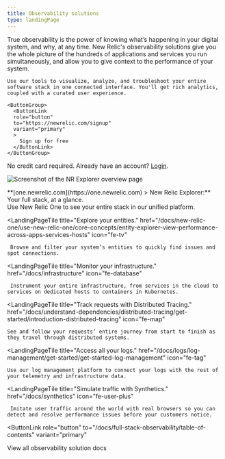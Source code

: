 ```yaml
---
title: Observability solutions
type: landingPage
---
```


<LandingPageHero>
  <HeroContent>
    True observability is the power of knowing what’s happening in your digital system, and why, at any time. New Relic's observability solutions give you the whole picture of the hundreds of applications and services you run simultaneously, and allow you to give context to the performance of your system. 

    Use our tools to visualize, analyze, and troubleshoot your entire software stack in one connected interface. You'll get rich analytics, coupled with a curated user experience.

    <ButtonGroup>
      <ButtonLink
      role="button"
      to="https://newrelic.com/signup"
      variant="primary"
      >
        Sign up for free
      </ButtonLink>
    </ButtonGroup>

  No credit card required. Already have an account? [Login](http://one.newrelic.com/).


  </HeroContent>

  ![Screenshot of the NR Explorer overview page](./images/FSO_landing0.png "FSO_landing0.png")

  <figcaption>
    **[one.newrelic.com](https://one.newrelic.com) > New Relic Explorer:** Your full stack, at a glance.
  </figcaption>
</LandingPageHero>

<LandingPageTileGrid>
  <LandingPageTile
    title="Get started."
    href="/docs/using-new-relic/welcome-new-relic/get-started/introduction-new-relic"
    icon="fe-eye"
  >
    Use New Relic One to see your entire stack in our unified platform.
  </LandingPageTile>

  <LandingPageTile
    title="Explore your entities."
    href="/docs/new-relic-one/use-new-relic-one/core-concepts/entity-explorer-view-performance-across-apps-services-hosts"
    icon="fe-tv"
  >
     Browse and filter your system’s entities to quickly find issues and spot connections.
  </LandingPageTile>

  <LandingPageTile
    title="Monitor your infrastructure."
    href="/docs/infrastructure"
    icon="fe-database"
  >
     Instrument your entire infrastructure, from services in the cloud to services on dedicated hosts to containers in Kubernetes.
  </LandingPageTile>

  <LandingPageTile
    title="Track requests with Distributed Tracing."
    href="/docs/understand-dependencies/distributed-tracing/get-started/introduction-distributed-tracing"
    icon="fe-map"
  >
    See and follow your requests’ entire journey from start to finish as they travel through distributed systems.
  </LandingPageTile>

  <LandingPageTile
    title="Access all your logs."
    href="/docs/logs/log-management/get-started/get-started-log-management"
    icon="fe-tag"
  >
    Use our log management platform to connect your logs with the rest of your telemetry and infrastructure data.
  </LandingPageTile>

  <LandingPageTile
    title="Simulate traffic with Synthetics."
    href="/docs/synthetics"
    icon="fe-user-plus"
  >
     Imitate user traffic around the world with real browsers so you can detect and resolve performance issues before your customers notice.
  </LandingPageTile>
</LandingPageTileGrid>

<ButtonLink
  role="button"
  to="/docs/full-stack-observability/table-of-contents"
  variant="primary"
>
  View all observability solution docs
</ButtonLink>
